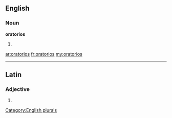 ==English==

===Noun===
'''oratorios'''

# {{plural of|[[oratorio]]}}

[[Category:English plurals]]

[[ar:oratorios]]
[[fr:oratorios]]
[[my:oratorios]]

----
==Latin==

===Adjective===
{{la-adj-form|ōrātōriōs}}

# {{inflection of|oratorius|ōrātōrius|acc|m|p|lang=la}}
{{count page|[[Wiktionary:Page count]]}}
{{rfc-auto}}